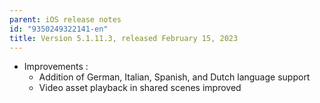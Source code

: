```yaml
---
parent: iOS release notes
id: "9350249322141-en"
title: Version 5.1.11.3, released February 15, 2023
---
```

*   Improvements :
    *   Addition of German, Italian, Spanish, and Dutch language support
    *   Video asset playback in shared scenes improved


